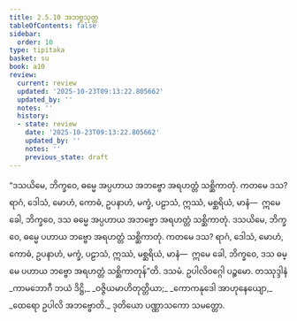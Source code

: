 ```yaml
---
title: 2.5.10 အဘဗ္ဗသုတ္တ
tableOfContents: false
sidebar:
  order: 10
type: tipitaka
basket: su
book: a10
review:
  current: review
  updated: '2025-10-23T09:13:22.805662'
  updated_by: ''
  notes: ''
  history:
  - state: review
    date: '2025-10-23T09:13:22.805662'
    updated_by: ''
    notes: ''
    previous_state: draft
---
```



<ReviewStatus review={frontmatter.review} showDetails={true} />

<HypothesisAnnotation frontmatter={frontmatter} />

<DynamicBreadcrumb />

<Division number="100" book="a10" e="ch" v="17" p="426">

<Paragraph number="918" book="a10">
“ဒသယိမေ, ဘိက္ခဝေ, ဓမ္မေ အပ္ပဟာယ အဘဗ္ဗော အရဟတ္တံ သစ္ဆိကာတုံ. ကတမေ ဒသ? ရာဂံ, ဒေါသံ, မောဟံ, ကောဓံ, ဥပနာဟံ, မက္ခံ, ပဠာသံ, ဣဿံ, မစ္ဆရိယံ, မာနံ—  ဣမေ ခေါ, ဘိက္ခဝေ, ဒသ ဓမ္မေ အပ္ပဟာယ အဘဗ္ဗော အရဟတ္တံ သစ္ဆိကာတုံ.
</Paragraph>

<Paragraph number="919" book="a10">
ဒသယိမေ, ဘိက္ခဝေ, ဓမ္မေ ပဟာယ ဘဗ္ဗော အရဟတ္တံ သစ္ဆိကာတုံ. ကတမေ ဒသ? ရာဂံ, ဒေါသံ, မောဟံ, ကောဓံ, ဥပနာဟံ, မက္ခံ, ပဠာသံ, ဣဿံ, မစ္ဆရိယံ, မာနံ—  ဣမေ ခေါ, ဘိက္ခဝေ, ဒသ ဓမ္မေ ပဟာယ ဘဗ္ဗော အရဟတ္တံ သစ္ဆိကာတုန်”တိ.

</Paragraph>
</Division>

<Paragraph number="920" type="center" book="a10">
ဒသမံ.



</Paragraph>

<Paragraph number="921" type="center" book="a10">
ဥပါလိဝဂ္ဂေါ ပဉ္စမော.



</Paragraph>

<Paragraph number="922" type="center" book="a10">
တဿုဒ္ဒါနံ


</Paragraph>

<Paragraph number="923" type="verses" book="a10">
_ကာမဘောဂီ ဘယံ ဒိဋ္ဌိ,_  
_ဝဇ္ဇိယမာဟိတုတ္တိယာ;_  
_ကောကနုဒေါ အာဟုနေယျော,_  
_ထေရော ဥပါလိ အဘဗ္ဗောတိ._  


</Paragraph>

<Paragraph number="924" type="center" book="a10">
ဒုတိယော ပဏ္ဏာသကော သမတ္တော.
</Paragraph>